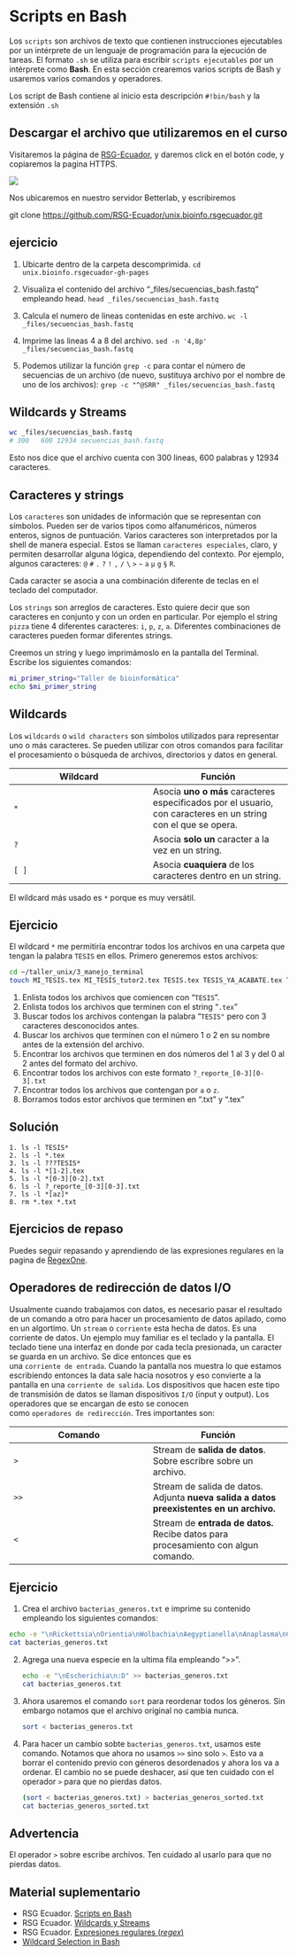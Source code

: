 # Scripts en Bash

Los `scripts` son archivos de texto que contienen instrucciones ejecutables por un intérprete de un lenguaje de programación para la ejecución de tareas. El formato `.sh` se utiliza para escribir `scripts ejecutables` por un intérprete como **Bash**. En esta sección crearemos varios scripts de Bash y usaremos varios comandos y operadores.

Los script de Bash contiene al inicio esta descripción `#!bin/bash` y la extensión `.sh`

## Descargar el archivo que utilizaremos en el curso

::: callout-note
Visitaremos la página de [RSG-Ecuador](https://github.com/RSG-Ecuador/unix.bioinfo.rsgecuador.git), y daremos click en el botón code, y copiaremos la pagina HTTPS.
:::

![](images/Screenshot%202025-03-27%20at%2019.24.30.png){fig-align="center"}

::: callout-note
Nos ubicaremos en nuestro servidor Betterlab, y escribiremos

git clone <https://github.com/RSG-Ecuador/unix.bioinfo.rsgecuador.git>
:::

::: callout-note
## ejercicio

1.  Ubicarte dentro de la carpeta descomprimida. `cd unix.bioinfo.rsgecuador-gh-pages`

2.  Visualiza el contenido del archivo “\_files/secuencias_bash.fastq” empleando head. `head _files/secuencias_bash.fastq`

3.  Calcula el numero de lineas contenidas en este archivo. `wc -l _files/secuencias_bash.fastq`

4.  Imprime las lineas 4 a 8 del archivo. `sed -n '4,8p' _files/secuencias_bash.fastq`

5.  Podemos utilizar la función `grep -c` para contar el número de secuencias de un archivo (de nuevo, sustituya archivo por el nombre de uno de los archivos): `grep -c "^@SRR" _files/secuencias_bash.fastq`
:::

## Wildcards y Streams

``` .bash
wc _files/secuencias_bash.fastq
# 300   600 12934 secuencias_bash.fastq
```

Esto nos dice que el archivo cuenta con 300 lineas, 600 palabras y 12934 caracteres.

## Caracteres y strings

Los `caracteres` son unidades de información que se representan con símbolos. Pueden ser de varios tipos como alfanuméricos, números enteros, signos de puntuación. Varios caracteres son interpretados por la shell de manera especial. Estos se llaman `caracteres especiales`, claro, y permiten desarrollar alguna lógica, dependiendo del contexto. Por ejemplo, algunos caracteres: `@` `#` `.` `?` `!` `,` `/` `\` `>` `~` `a` `µ` `g` `§` `R`.

::: callout-note
Cada caracter se asocia a una combinación diferente de teclas en el teclado del computador.
:::

Los `strings` son arreglos de caracteres. Esto quiere decir que son caracteres en conjunto y con un orden en particular. Por ejemplo el string `pizza` tiene 4 diferentes caracteres: `i`, `p`, `z`, `a`. Diferentes combinaciones de caracteres pueden formar diferentes strings.

Creemos un string y luego imprimámoslo en la pantalla del Terminal. Escribe los siguientes comandos:

``` .bash
mi_primer_string="Taller de bioinformática"
echo $mi_primer_string
```

## Wildcards

Los `wildcards` o `wild characters` son símbolos utilizados para representar uno o más caracteres. Se pueden utilizar con otros comandos para facilitar el procesamiento o búsqueda de archivos, directorios y datos en general.

| **Wildcard** | **Función** |
|------------------------------------|------------------------------------|
| `*` | Asocia **uno o más** caracteres especificados por el usuario, con caracteres en un string con el que se opera. |
| `?` | Asocia **solo un** caracter a la vez en un string. |
| `[ ]` | Asocia **cuaquiera** de los caracteres dentro en un string. |

::: callout-important
El wildcard más usado es `*` porque es muy versátil.
:::

:::: callout-note
## Ejercicio

El wildcard `*` me permitiría encontrar todos los archivos en una carpeta que tengan la palabra `TESIS` en ellos. Primero generemos estos archivos:

``` .bash
cd ~/taller_unix/3_manejo_terminal 
touch MI_TESIS.tex MI_TESIS_tutor2.tex TESIS.tex TESIS_YA_ACABATE.tex TESIS_finaaaaal.tex TESIS_final.tex TESIS_tutor1.tex TESIS_tutor2.tex a_reporte_01.txt b_reporte_02.txt c_reporte_03.txt z_reporte_30.txt 
```

1.  Enlista todos los archivos que comiencen con "`TESIS`".
2.  Enlista todos los archivos que terminen con el string "`.tex`"
3.  Buscar todos los archivos contengan la palabra "`TESIS"` pero con 3 caracteres desconocidos antes.
4.  Buscar los archivos que terminen con el número 1 o 2 en su nombre antes de la extensión del archivo.
5.  Encontrar los archivos que terminen en dos números del 1 al 3 y del 0 al 2 antes del formato del archivo.
6.  Encontrar todos los archivos con este formato `?_reporte_[0-3][0-3].txt`
7.  Encontrar todos los archivos que contengan por `a` o `z`.
8.  Borramos todos estor archivos que terminen en ".txt" y ".tex"

::: {.callout-tip collapse="true" icon="false"}
## Solución

```         
1. ls -l TESIS*
2. ls -l *.tex
3. ls -l ???TESIS*
4. ls -l *[1-2].tex
5. ls -l *[0-3][0-2].txt
6. ls -l ?_reporte_[0-3][0-3].txt
7. ls -l *[az]*
8. rm *.tex *.txt
```
:::
::::

::: callout-note
## Ejercicios de repaso

Puedes seguir repasando y aprendiendo de las expresiones regulares en la pagina de [RegexOne](https://regexone.com/).
:::

## Operadores de redirección de datos I/O

Usualmente cuando trabajamos con datos, es necesario pasar el resultado de un comando a otro para hacer un procesamiento de datos apilado, como en un algortimo. Un `stream` o `corriente` esta hecha de datos. Es una corriente de datos. Un ejemplo muy familiar es el teclado y la pantalla. El teclado tiene una interfaz en donde por cada tecla presionada, un caracter se guarda en un archivo. Se dice entonces que es una `corriente de entrada`. Cuando la pantalla nos muestra lo que estamos escribiendo entonces la data sale hacia nosotros y eso convierte a la pantalla en una `corriente de salida`. Los dispositivos que hacen este tipo de transmisión de datos se llaman dispositivos `I/O` (input y output). Los operadores que se encargan de esto se conocen como `operadores de redirección`. Tres importantes son:

| **Comando** | **Función** |
|------------------------------------|------------------------------------|
| `>` | Stream de **salida de datos**. Sobre escribre sobre un archivo. |
| `>>` | Stream de salida de datos. Adjunta **nueva salida a datos preexistentes en un archivo.** |
| `<` | Stream de **entrada de datos.** Recibe datos para procesamiento con algun comando. |

::: callout-note
## Ejercicio

1.  Crea el archivo `bacterias_generos.txt` e imprime su contenido empleando los siguientes comandos:

``` .bash
echo -e "\nRickettsia\nOrientia\nWolbachia\nAegyptianella\nAnaplasma\nCowdria\nEhrlichia\nNeorickettsia\nCaedibacter\nHolospora\nLyticum\nOdyssella\nSymbiotes\nTectibacter" > bacterias_generos.txt
cat bacterias_generos.txt
```

2.  Agrega una nueva especie en la ultima fila empleando "\>\>".

    ``` .bash
    echo -e "\nEscherichia\n:D" >> bacterias_generos.txt
    cat bacterias_generos.txt
    ```

3.  Ahora usaremos el comando `sort` para reordenar todos los géneros. Sin embargo notamos que el archivo original no cambia nunca.

    ``` .bash
    sort < bacterias_generos.txt
    ```

4.  Para hacer un cambio sobte `bacterias_generos.txt`, usamos este comando. Notamos que ahora no usamos `>>` sino solo `>`. Esto va a borrar el contenido previo con géneros desordenados y ahora los va a ordenar. El cambio no se puede deshacer, así que ten cuidado con el operador `>` para que no pierdas datos.

    ``` .bash
    (sort < bacterias_generos.txt) > bacterias_generos_sorted.txt
    cat bacterias_generos_sorted.txt
    ```
:::

::: callout-warning
## Advertencia

El operador `>` sobre escribe archivos. Ten cuidado al usarlo para que no pierdas datos.
:::

## Material suplementario

-   RSG Ecuador. [Scripts en Bash](https://rsg-ecuador.github.io/unix.bioinfo.rsgecuador/content/Curso_avanzado/02_Bash/1_bash.html)
-   RSG Ecuador. [Wildcards y Streams](https://rsg-ecuador.github.io/unix.bioinfo.rsgecuador/content/Curso_basico/03_Manejo_terminal/5_wildcards.html)
-   RSG Ecuador. [Expresiones regulares (*regex*)](https://rsg-ecuador.github.io/unix.bioinfo.rsgecuador/content/Curso_basico/04_Procesamiento_ficheros_regex_pipes/3_Expresiones_regulares.html)
-   [Wildcard Selection in Bash](https://pressbooks.senecapolytechnic.ca/uli101/chapter/wildcard-selection-in-bash/)

